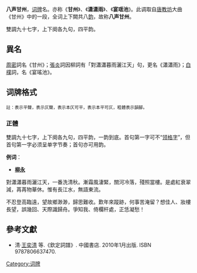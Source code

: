 '''八声甘州'''，[[词牌|词牌]]名。亦称《'''甘州'''》、《'''潇潇雨'''》、《'''宴瑶池'''》。此调取自[[唐|唐]][[教坊|教坊]]大曲《甘州》中的一段，全词上下闕共八[[韵|韵]]，故称'''八声甘州'''。

雙調九十七字，上下阕各九句，四平韵。

==異名==
[[周密|周密]]詞名《甘州》；[[張炎|張炎]]詞因柳詞有「對瀟瀟暮雨灑江天」句，更名《瀟瀟雨》；[[白樸|白樸]]詞，名《宴瑤池》。

== 词牌格式 ==
<span style="font-size:smaller;">註：{{平仄|平}}表示平聲，{{平仄|仄}}表示仄聲，{{平仄|[仄]}}表示本仄可平，{{平仄|[平]}}表示本平可仄，粗體表示韻腳。</span>

=== 正體 ===
雙調九十七字，上下阕各九句，四平韵，一韵到底。首句第一字可不“[[领格字|领格字]]”，但首句第一字必须呈单字节奏；首句亦可用韵。

{{quote|
{{平仄|
仄[平]平[仄]仄仄平平，[平]平仄平'''平'''。仄[平]平[仄]仄，[平]平[仄]仄，[仄]仄平'''平'''。[仄]仄[平]平[仄]仄，[仄]仄仄平'''平'''。[仄]仄[平]平仄，[仄]仄平'''平'''。

[仄]仄[平]平[仄]仄，仄[平]平[平]仄，[平]仄平'''平'''。仄[平]平[平]仄，[平]仄仄平'''平'''。仄平平、[仄]平[平]仄，仄[仄]平、[平]仄仄平'''平'''。平平仄、[仄]平[平]仄，[仄]仄平'''平'''。}}
}}

'''例词'''：
*'''[[柳永|柳永]]'''

對瀟瀟暮雨灑江天，一番洗清秋。漸霜風淒緊，關河冷落，殘照當樓。是處紅衰翠減，苒苒物華休。惟有長江水，無語東流。

不忍登高臨遠，望故鄉渺渺，歸思難收。歎年來蹤跡，何事苦淹留？想佳人、妝樓長望，誤幾回、天際識歸舟。爭知我、倚欄杆處，正恁凝愁！

== 參考文獻 ==
*清·[[王奕清|王奕清]] 等.《欽定詞譜》. 中國書店. 2010年1月出版. ISBN 9787806637470.


{{詞牌}}
[[Category:词牌|Category:词牌]]